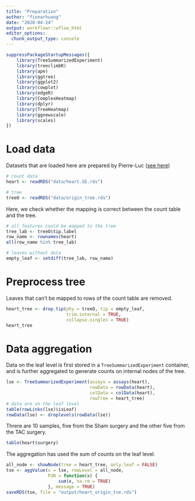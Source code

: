 ```yaml
---
title: "Preparation"
author: "fionarhuang"
date: "2020-04-24"
output: workflowr::wflow_html
editor_options:
  chunk_output_type: console
---
```


```r
suppressPackageStartupMessages({
    library(TreeSummarizedExperiment)
    library(treeclimbR)
    library(ape)
    library(ggtree)
    library(ggplot2)
    library(cowplot)
    library(edgeR)
    library(ComplexHeatmap)
    library(dplyr)
    library(TreeHeatmap)
    library(ggnewscale)
    library(scales)
})
```

# Load data
Datasets that are loaded here are prepared by Pierre-Luc ([see here](https://github.com/plger/fiona_miRNA))
```r
# count data
heart <- readRDS("data/heart.SE.rds")

# tree
treeO <- readRDS("data/origin_tree.rds")

```


Here, we check whether the mapping is correct between the count table and the tree.
```r
# all features could be mapped to the tree
tree_lab <- treeO$tip.label
row_name <- rownames(heart)
all(row_name %in% tree_lab)

# leaves without data
empty_leaf <- setdiff(tree_lab, row_name)
```


# Preprocess tree

Leaves that can't be mapped to rows of the count table are removed.
```r
heart_tree <- drop.tip(phy = treeO, tip = empty_leaf, 
                       trim.internal = TRUE, 
                       collapse.singles = TRUE)
heart_tree
```


# Data aggregation

Data on the leaf level is first stored in a
`TreeSummarizedExperiment` container, and is further aggregated to generate
counts on internal nodes of the tree.
```r
lse <- TreeSummarizedExperiment(assays = assays(heart),
                                rowData = rowData(heart),
                                colData = colData(heart),
                                rowTree = heart_tree)
# data are on the leaf level
table(rowLinks(lse)$isLeaf)
rowData(lse) <- droplevels(rowData(lse))
```

Threre are 10 samples, five from the Sham surgery and the other five from the TAC surgery. 
```r
table(heart$surgery)
```

The aggregation has used the sum of counts on the leaf level.
```r

all_node <- showNode(tree = heart_tree, only.leaf = FALSE)
tse <- aggValue(x = lse, rowLevel = all_node,
                FUN = function(x) {
                    sum(x, na.rm = TRUE)
                }, message = TRUE)
saveRDS(tse, file = "output/heart_origin_tse.rds")
```
